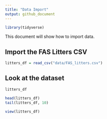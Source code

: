 ```yaml
---
title: "Data Import"
output: github_document
---
```


```r
library(tidyverse)
```



This document will show how to import data.


## Import the FAS Litters CSV

```r
litters_df = read_csv("data/FAS_litters.csv")
```

## Look at the dataset

```r
litters_df

head(litters_df)
tail(litters_df, 10)
```


```r
view(litters_df)
```

